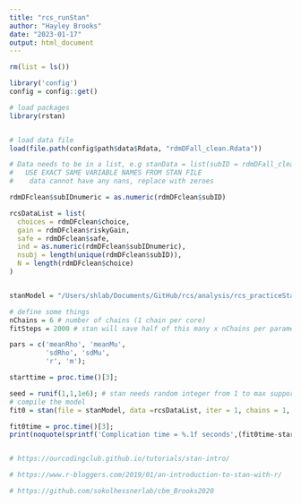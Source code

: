 ```yaml
---
title: "rcs_runStan"
author: "Hayley Brooks"
date: "2023-01-17"
output: html_document
---
```


```r
rm(list = ls())

library('config')
config = config::get()

# load packages
library(rstan)


# load data file
load(file.path(config$path$data$Rdata, "rdmDFall_clean.Rdata"))

```

```r

# Data needs to be in a list, e.g stanData = list(subID = rdmDFall_clean$subID, etc)
#   USE EXACT SAME VARIABLE NAMES FROM STAN FILE
#    data cannot have any nans, replace with zeroes

rdmDFclean$subIDnumeric = as.numeric(rdmDFclean$subID)

rcsDataList = list(
  choices = rdmDFclean$choice,
  gain = rdmDFclean$riskyGain,
  safe = rdmDFclean$safe,
  ind = as.numeric(rdmDFclean$subIDnumeric),
  nsubj = length(unique(rdmDFclean$subID)),
  N = length(rdmDFclean$choice)
)



```


```r
stanModel = "/Users/shlab/Documents/GitHub/rcs/analysis/rcs_practiceStan.stan"

```

```r

# define some things
nChains = 6 # number of chains (1 chain per core)
fitSteps = 2000 # stan will save half of this many x nChains per parameter

pars = c('meanRho', 'meanMu',
         'sdRho', 'sdMu',
         'r', 'm');

starttime = proc.time()[3];

seed = runif(1,1,1e6); # stan needs random integer from 1 to max supportable
# compile the model
fit0 = stan(file = stanModel, data =rcsDataList, iter = 1, chains = 1, pars=pars); # this initializes or sets up the model

fit0time = proc.time()[3];
print(noquote(sprintf('Complication time = %.1f seconds',(fit0time-starttime))));

```


```r

```




```r
# https://ourcodingclub.github.io/tutorials/stan-intro/

# https://www.r-bloggers.com/2019/01/an-introduction-to-stan-with-r/

# https://github.com/sokolhessnerlab/cbm_Brooks2020
```

